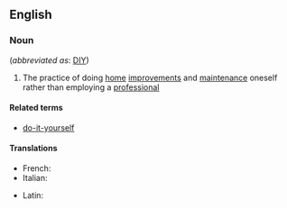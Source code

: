 ==English==

===Noun===
{{wikipedia}}
{{en-noun|sg=[[do]] [[it]] [[yourself]]|-}} (''abbreviated as'': [[DIY]])

# The practice of doing [[home]] [[improvement]]s and [[maintenance]] oneself rather than employing a [[professional]]

====Related terms====
*[[do-it-yourself]]

====Translations====
{{trans-top|practice of doing home improvements and maintenance oneself}}
* French: {{t+|fr|bricolage|m}}
* Italian: {{t-|it|fai da te|lang=it|m}}
{{trans-mid}}
* Latin: {{t-|la|bricolage|m}}
{{trans-bottom}}